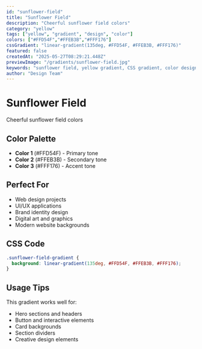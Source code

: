 ```yaml
---
id: "sunflower-field"
title: "Sunflower Field"
description: "Cheerful sunflower field colors"
category: "yellow"
tags: ["yellow", "gradient", "design", "color"]
colors: ["#FFD54F","#FFEB3B","#FFF176"]
cssGradient: "linear-gradient(135deg, #FFD54F, #FFEB3B, #FFF176)"
featured: false
createdAt: "2025-05-27T08:29:21.448Z"
previewImage: "/gradients/sunflower-field.jpg"
keywords: "sunflower field, yellow gradient, CSS gradient, color design"
author: "Design Team"
---
```


# Sunflower Field

Cheerful sunflower field colors

## Color Palette

- **Color 1** (#FFD54F) - Primary tone
- **Color 2** (#FFEB3B) - Secondary tone
- **Color 3** (#FFF176) - Accent tone

## Perfect For

- Web design projects
- UI/UX applications
- Brand identity design
- Digital art and graphics
- Modern website backgrounds

## CSS Code

```css
.sunflower-field-gradient {
  background: linear-gradient(135deg, #FFD54F, #FFEB3B, #FFF176);
}
```

## Usage Tips

This gradient works well for:
- Hero sections and headers
- Button and interactive elements
- Card backgrounds
- Section dividers
- Creative design elements
